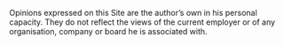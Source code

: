 Opinions expressed on this Site are the author's own in his personal capacity. They do not reflect the views of the current employer or of any organisation, company or board he is associated with.
